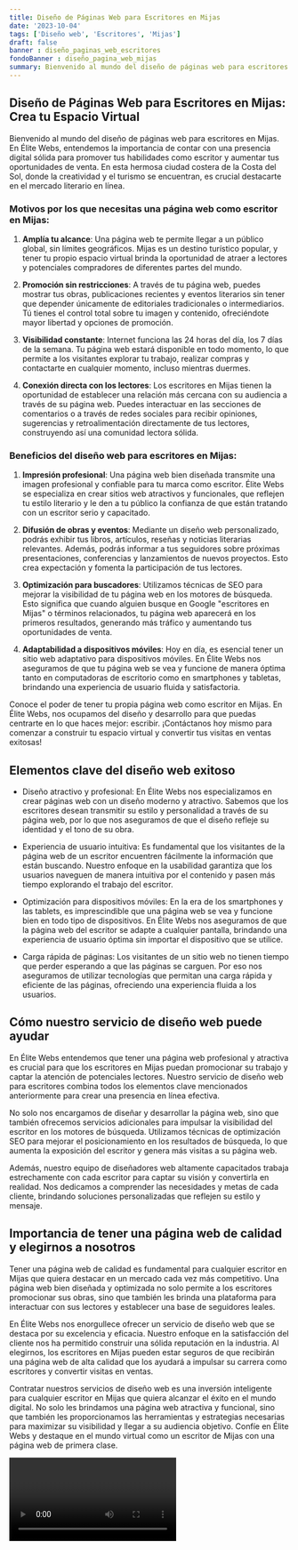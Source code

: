 ```yaml
---
title: Diseño de Páginas Web para Escritores en Mijas
date: '2023-10-04'
tags: ['Diseño web', 'Escritores', 'Mijas']
draft: false
banner : diseño_paginas_web_escritores
fondoBanner : diseño_pagina_web_mijas
summary: Bienvenido al mundo del diseño de páginas web para escritores en Mijas. En Élite Webs, entendemos la importancia de contar con una presencia digital sólida para promover tus habilidades como escritor y aumentar tus oportunidades de venta. En esta hermosa ciudad costera de la Costa del Sol, donde la creatividad y el turismo se encuentran, es crucial destacarte en el mercado literario en línea.
---
```


## Diseño de Páginas Web para Escritores en Mijas: Crea tu Espacio Virtual

Bienvenido al mundo del diseño de páginas web para escritores en Mijas. En Élite Webs, entendemos la importancia de contar con una presencia digital sólida para promover tus habilidades como escritor y aumentar tus oportunidades de venta. En esta hermosa ciudad costera de la Costa del Sol, donde la creatividad y el turismo se encuentran, es crucial destacarte en el mercado literario en línea.

### Motivos por los que necesitas una página web como escritor en Mijas:

1. **Amplía tu alcance**: Una página web te permite llegar a un público global, sin límites geográficos. Mijas es un destino turístico popular, y tener tu propio espacio virtual brinda la oportunidad de atraer a lectores y potenciales compradores de diferentes partes del mundo.

2. **Promoción sin restricciones**: A través de tu página web, puedes mostrar tus obras, publicaciones recientes y eventos literarios sin tener que depender únicamente de editoriales tradicionales o intermediarios. Tú tienes el control total sobre tu imagen y contenido, ofreciéndote mayor libertad y opciones de promoción.

3. **Visibilidad constante**: Internet funciona las 24 horas del día, los 7 días de la semana. Tu página web estará disponible en todo momento, lo que permite a los visitantes explorar tu trabajo, realizar compras y contactarte en cualquier momento, incluso mientras duermes.

4. **Conexión directa con los lectores**: Los escritores en Mijas tienen la oportunidad de establecer una relación más cercana con su audiencia a través de su página web. Puedes interactuar en las secciones de comentarios o a través de redes sociales para recibir opiniones, sugerencias y retroalimentación directamente de tus lectores, construyendo así una comunidad lectora sólida.

### Beneficios del diseño web para escritores en Mijas:

1. **Impresión profesional**: Una página web bien diseñada transmite una imagen profesional y confiable para tu marca como escritor. Élite Webs se especializa en crear sitios web atractivos y funcionales, que reflejen tu estilo literario y le den a tu público la confianza de que están tratando con un escritor serio y capacitado.

2. **Difusión de obras y eventos**: Mediante un diseño web personalizado, podrás exhibir tus libros, artículos, reseñas y noticias literarias relevantes. Además, podrás informar a tus seguidores sobre próximas presentaciones, conferencias y lanzamientos de nuevos proyectos. Esto crea expectación y fomenta la participación de tus lectores.

3. **Optimización para buscadores**: Utilizamos técnicas de SEO para mejorar la visibilidad de tu página web en los motores de búsqueda. Esto significa que cuando alguien busque en Google "escritores en Mijas" o términos relacionados, tu página web aparecerá en los primeros resultados, generando más tráfico y aumentando tus oportunidades de venta.

4. **Adaptabilidad a dispositivos móviles**: Hoy en día, es esencial tener un sitio web adaptativo para dispositivos móviles. En Élite Webs nos aseguramos de que tu página web se vea y funcione de manera óptima tanto en computadoras de escritorio como en smartphones y tabletas, brindando una experiencia de usuario fluida y satisfactoria.

Conoce el poder de tener tu propia página web como escritor en Mijas. En Élite Webs, nos ocupamos del diseño y desarrollo para que puedas centrarte en lo que haces mejor: escribir. ¡Contáctanos hoy mismo para comenzar a construir tu espacio virtual y convertir tus visitas en ventas exitosas!

<GifSeo />

<Cta />

## Elementos clave del diseño web exitoso

- Diseño atractivo y profesional: En Élite Webs nos especializamos en crear páginas web con un diseño moderno y atractivo. Sabemos que los escritores desean transmitir su estilo y personalidad a través de su página web, por lo que nos aseguramos de que el diseño refleje su identidad y el tono de su obra.

- Experiencia de usuario intuitiva: Es fundamental que los visitantes de la página web de un escritor encuentren fácilmente la información que están buscando. Nuestro enfoque en la usabilidad garantiza que los usuarios naveguen de manera intuitiva por el contenido y pasen más tiempo explorando el trabajo del escritor.

- Optimización para dispositivos móviles: En la era de los smartphones y las tablets, es imprescindible que una página web se vea y funcione bien en todo tipo de dispositivos. En Élite Webs nos aseguramos de que la página web del escritor se adapte a cualquier pantalla, brindando una experiencia de usuario óptima sin importar el dispositivo que se utilice.

- Carga rápida de páginas: Los visitantes de un sitio web no tienen tiempo que perder esperando a que las páginas se carguen. Por eso nos aseguramos de utilizar tecnologías que permitan una carga rápida y eficiente de las páginas, ofreciendo una experiencia fluida a los usuarios.

## Cómo nuestro servicio de diseño web puede ayudar

En Élite Webs entendemos que tener una página web profesional y atractiva es crucial para que los escritores en Mijas puedan promocionar su trabajo y captar la atención de potenciales lectores. Nuestro servicio de diseño web para escritores combina todos los elementos clave mencionados anteriormente para crear una presencia en línea efectiva.

No solo nos encargamos de diseñar y desarrollar la página web, sino que también ofrecemos servicios adicionales para impulsar la visibilidad del escritor en los motores de búsqueda. Utilizamos técnicas de optimización SEO para mejorar el posicionamiento en los resultados de búsqueda, lo que aumenta la exposición del escritor y genera más visitas a su página web.

Además, nuestro equipo de diseñadores web altamente capacitados trabaja estrechamente con cada escritor para captar su visión y convertirla en realidad. Nos dedicamos a comprender las necesidades y metas de cada cliente, brindando soluciones personalizadas que reflejen su estilo y mensaje.

## Importancia de tener una página web de calidad y elegirnos a nosotros

Tener una página web de calidad es fundamental para cualquier escritor en Mijas que quiera destacar en un mercado cada vez más competitivo. Una página web bien diseñada y optimizada no solo permite a los escritores promocionar sus obras, sino que también les brinda una plataforma para interactuar con sus lectores y establecer una base de seguidores leales.

En Élite Webs nos enorgullece ofrecer un servicio de diseño web que se destaca por su excelencia y eficacia. Nuestro enfoque en la satisfacción del cliente nos ha permitido construir una sólida reputación en la industria. Al elegirnos, los escritores en Mijas pueden estar seguros de que recibirán una página web de alta calidad que los ayudará a impulsar su carrera como escritores y convertir visitas en ventas.

Contratar nuestros servicios de diseño web es una inversión inteligente para cualquier escritor en Mijas que quiera alcanzar el éxito en el mundo digital. No solo les brindamos una página web atractiva y funcional, sino que también les proporcionamos las herramientas y estrategias necesarias para maximizar su visibilidad y llegar a su audiencia objetivo. Confíe en Élite Webs y destaque en el mundo virtual como un escritor de Mijas con una página web de primera clase.

<Video />

<CtaBot job='Escritores' city='Mijas'/>

<Gmaps query='Mijas+españa+maps' />